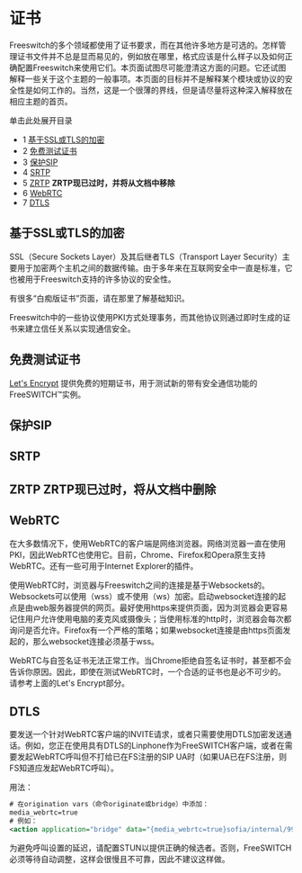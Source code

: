 # 证书

Freeswitch的多个领域都使用了证书要求，而在其他许多地方是可选的。怎样管理证书文件并不总是显而易见的，例如放在哪里，格式应该是什么样子以及如何正确配置Freeswitch来使用它们。本页面试图尽可能澄清这方面的问题。它还试图解释一些关于这个主题的一般事项。本页面的目标并不是解释某个模块或协议的安全性是如何工作的。当然，这是一个很薄的界线，但是请尽量将这种深入解释放在相应主题的首页。

单击此处展开目录

* 1 [基于SSL或TLS的加密](#encryption-based-on-ssl-or-tls)
* 2 [免费测试证书](#free-test-certificates)
* 3 [保护SIP](#securing-sip)
* 4 [SRTP](#srtp)
* 5 [ZRTP](#srtp) **ZRTP现已过时，并将从文档中移除**
* 6 [WebRTC](#webrtc)
* 7 [DTLS](#dtls)

## 基于SSL或TLS的加密

SSL（Secure Sockets Layer）及其后继者TLS（Transport Layer Security）主要用于加密两个主机之间的数据传输。由于多年来在互联网安全中一直是标准，它也被用于Freeswitch支持的许多协议的安全性。

有很多“白痴版证书”页面，请在那里了解基础知识。

Freeswitch中的一些协议使用PKI方式处理事务，而其他协议则通过即时生成的证书来建立信任关系以实现通信安全。

## 免费测试证书

[Let's Encrypt](https://letsencrypt.org/) 提供免费的短期证书，用于测试新的带有安全通信功能的FreeSWITCH™实例。

## 保护SIP

## SRTP

## ZRTP **ZRTP现已过时，将从文档中删除**

## WebRTC

在大多数情况下，使用WebRTC的客户端是网络浏览器。网络浏览器一直在使用PKI，因此WebRTC也使用它。目前，Chrome、Firefox和Opera原生支持WebRTC。还有一些可用于Internet Explorer的插件。

使用WebRTC时，浏览器与Freeswitch之间的连接是基于Websockets的。Websockets可以使用（wss）或不使用（ws）加密。启动websocket连接的起点是由web服务器提供的网页。最好使用https来提供页面，因为浏览器会更容易记住用户允许使用电脑的麦克风或摄像头；当使用标准的http时，浏览器会每次都询问是否允许。Firefox有一个严格的策略；如果websocket连接是由https页面发起的，那么websocket连接必须基于wss。

WebRTC与自签名证书无法正常工作。当Chrome拒绝自签名证书时，甚至都不会告诉你原因。因此，即使在测试WebRTC时，一个合适的证书也是必不可少的。请参考上面的Let's Encrypt部分。

## DTLS

要发送一个针对WebRTC客户端的INVITE请求，或者只需要使用DTLS加密发送通话。例如，您正在使用具有DTLS的Linphone作为FreeSWITCH客户端，或者在需要发起WebRTC呼叫但不打给已在FS注册的SIP UA时（如果UA已在FS注册，则FS知道应发起WebRTC呼叫）。

用法：

```xml
# 在origination vars（命令originate或bridge）中添加：
media_webrtc=true
# 例如：
<action application="bridge" data="{media_webrtc=true}sofia/internal/9998881111@sip.yourprovider.com"/>
```

为避免呼叫设置的延迟，请配置STUN以提供正确的候选者。否则，FreeSWITCH必须等待自动调整，这样会很慢且不可靠，因此不建议这样做。